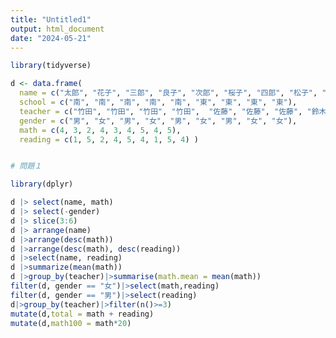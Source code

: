 ```yaml
---
title: "Untitled1"
output: html_document
date: "2024-05-21"
---
```

```r
library(tidyverse)

d <- data.frame(
  name = c("太郎", "花子", "三郎", "良子", "次郎", "桜子", "四郎", "松子", "愛子"),
  school = c("南", "南", "南", "南", "南", "東", "東", "東", "東"),
  teacher = c("竹田", "竹田", "竹田", "竹田",  "佐藤", "佐藤", "佐藤", "鈴木", "鈴木"),
  gender = c("男", "女", "男", "女", "男", "女", "男", "女", "女"),
  math = c(4, 3, 2, 4, 3, 4, 5, 4, 5),
  reading = c(1, 5, 2, 4, 5, 4, 1, 5, 4) )


# 問題１

library(dplyr)

d |> select(name, math)
d |> select(-gender)
d |> slice(3:6)
d |> arrange(name)
d |>arrange(desc(math))
d |>arrange(desc(math), desc(reading))
d |>select(name, reading)
d |>summarize(mean(math))
d |>group_by(teacher)|>summarise(math.mean = mean(math))
filter(d, gender == "女")|>select(math,reading)
filter(d, gender == "男")|>select(reading)
d|>group_by(teacher)|>filter(n()>=3)
mutate(d,total = math + reading)
mutate(d,math100 = math*20)
```

